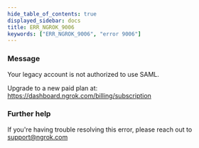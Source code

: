 ```yaml
---
hide_table_of_contents: true
displayed_sidebar: docs
title: ERR_NGROK_9006
keywords: ["ERR_NGROK_9006", "error 9006"]
---
```


### Message

Your legacy account is not authorized to use SAML.

Upgrade to a new paid plan at: https://dashboard.ngrok.com/billing/subscription

### Further help

If you're having trouble resolving this error, please reach out to [support@ngrok.com](mailto:support@ngrok.com?subject=Help%20with%20ERR_NGROK_9006)
